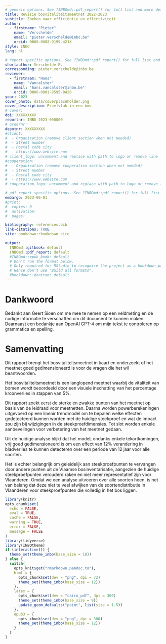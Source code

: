 ```yaml
---
# generic options. See ?INBOmd::pdf_report() for full list and more details.
title: Revisie bosvitaliteitsmeetnet 2022-2023
subtitle: Zoeken naar efficiëntie en effectiviteit 
author: 
  - firstname: "Pieter"
    name: "Verschelde"
    email: "pieter.verschelde@inbo.be"
    orcid: 0000-0002-9199-421X
style: INBO
lang: nl

# report specific options. See ?INBOmd::pdf_report() for full list and more details.
shortauthor: Verschelde P.
corresponding: pieter.verschelde@inbo.be
reviewer:
  - firstnaam: "Hans"
    name: "Vancalster"
    email: "hans.vancalster@inbo.be"
    orcid: 0000-0001-8595-8426
year: 2023
cover_photo: data/coverplaceholder.png
cover_description: Proefvlak in een bos
# cover:
doi: XXXXXXXXX
reportnr: INBO-2023-000000
# ordernr:
depotnr: XXXXXXXXX
#client:
#  - Organisation (remove client section when not needed)
#  - Street number
#  - Postal code city
#  - https://www.website.com
# client_logo: uncomment and replace with path to logo or remove line
#cooperation:
#  - Organisation (remove cooperation section when not needed)
#  - Street number
#  - Postal code city
#  - https://www.website.com
# cooperation_logo: uncomment and replace with path to logo or remove line

# pdf report specific options. See ?INBOmd::pdf_report() for full list and more details.
embargo: 2023-06-01
#print:
#  copies: 0
#  motivation:
#  pages:

bibliography: references.bib
link-citations: TRUE
site: bookdown::bookdown_site

output:
  INBOmd::gitbook: default
  INBOmd::pdf_report: default
  #INBOmd::epub_book: default
  # Don't run the format below.
  # Only required for RStudio to recognise the project as a bookdown project.
  # Hence don't use "Build all formats".
  #bookdown::dontrun: default
---
```


# Dankwoord {-}

Bedankt aan Geert Sioen om me mee te nemen op een veldmeting en de nodige informatie te verschaffen om dit document te kunnen maken.
Daarnaast een bedankje aan OpenAI GPT-4 om mijn tekst te controleren op grammatica en spelling.

<!--
# Voorwoord {-}

De tekst voor het optionele voorwoord.
-->

# Samenvatting {-}

Dit rapport brengt het bosvitaliteitsmeetnet in kaart en onderzoekt of het meetnet goed gedimensioneerd is voor de vragen die het wil beantwoorden.

Het bosvitaliteitsmeetnet is een langlopend meetnet waarbij de vitaliteit van bomen wordt beoordeeld door een visuele inschatting van het percentage kroonverlies in stappen van 5%.

Dit rapport zoekt eerst de sterke en zwakke punten van het meetnet op basis van de leidraad voor meetnetten.
Daarna worden powerberekeningen uitgevoerd op een lineair trendmodel om te bepalen welke effecten gedetecteerd kunnen worden met de huidige steekproef en wat de impact zou zijn bij wijzigingen in de steekproefdimensies.
Tot slot worden enkele aanbevelingen voor verbetering van het meetnet gedaan.

Uit de huidige analyse blijkt dat het model, ondanks enkele tekortkomingen, vrij goed gedimensioneerd is om een effect van 12% verandering in bladverlies te kunnen detecteren over een periode van 12 jaar voor alle soorten.

Het is echter belangrijk om geleidelijk aan steekproefpunten te vervangen door andere punten uit de Vlaamse bosinventarisatie, aangezien de huidige steekproefpunten verouderd raken en niet meer representatief zijn voor Vlaanderen.
Omdat we een analyse uitvoeren over alle soorten heen, is het van belang dat deze niet te veel afwijken van de soortendistributie in Vlaanderen voor steekproefpunten die volledig in het bos liggen.

<!--
De tekst voor de verplichte samenvatting.
Hou het [Heerlijk Helder](https://overheid.vlaanderen.be/communicatie/heerlijk-helder).


\benglish

# English abstract {-}

Insert a translation of the summary here.
\eenglish

\bfrench

# Résumé français {- #resume-francais}

Ajoutez éventuellement une traduction du résumé ici.

\efrench
-->

<!-- hier komt de inhoudstafel bij pdf -->
\mainmatter

```r
library(knitr)
opts_chunk$set(
  echo = FALSE,
  eval = TRUE,
  cache = FALSE,
  warning = TRUE,
  error = FALSE,
  message = FALSE
)
library(tidyverse)
library(INBOtheme)
if (interactive()) {
  theme_set(theme_inbo(base_size = 10))
} else {
  switch(
    opts_knit$get("rmarkdown.pandoc.to"),
    html = {
      opts_chunk$set(dev = "png", dpi = 72)
      theme_set(theme_inbo(base_size = 12))
    },
    latex = {
      opts_chunk$set(dev = "cairo_pdf", dpi = 300)
      theme_set(theme_inbo(base_size = 9))
      update_geom_defaults("point", list(size = 1.5))
    },
    epub3 = {
      opts_chunk$set(dev = "png", dpi = 300)
      theme_set(theme_inbo(base_size = 12))
    }
  )
}
```
